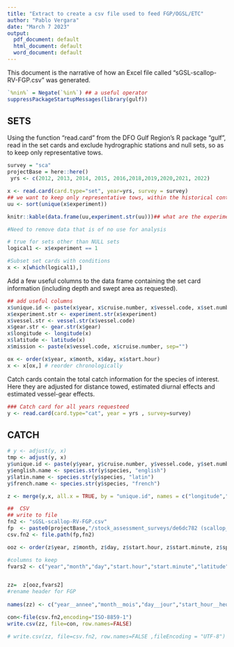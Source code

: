 ```yaml
---
title: "Extract to create a csv file used to feed FGP/OGSL/ETC"
author: "Pablo Vergara"
date: "March 7 2023"
output:
  pdf_document: default
  html_document: default
  word_document: default
---
```

This document is the narrative of how an Excel file called "sGSL-scallop-RV-FGP.csv" was generated.


```r
`%nin%` = Negate(`%in%`) ## a useful operator
suppressPackageStartupMessages(library(gulf))
```

## SETS
Using the function "read.card" from the DFO Gulf Region's R package "gulf", read in the set cards and exclude hydrographic stations and null sets, so as to keep only representative tows.

```r
survey = "sca"
projectBase = here::here()
 yrs <- c(2012, 2013, 2014, 2015, 2016,2018,2019,2020,2021, 2022)

x <- read.card(card.type="set", year=yrs, survey = survey)
## we want to keep only representative tows, within the historical context that some tows were identified as "hydrography" before 1993 but were really fishing stations
uu <- sort(unique(x$experiment))
```

```r
knitr::kable(data.frame(uu,experiment.str(uu)))## what are the experiment codes
```

```r
#Need to remove data that is of no use for analysis

# true for sets other than NULL sets
logical1 <- x$experiment == 1

#Subset set cards with conditions
x <- x[which(logical1),]
```

Add a few useful columns to the data frame containing the set card information (including depth and swept area as requested).
```r
## add useful columns
x$unique.id <- paste(x$year, x$cruise.number, x$vessel.code, x$set.number, sep="-")
x$experiment.str <- experiment.str(x$experiment)
x$vessel.str <- vessel.str(x$vessel.code)
x$gear.str <- gear.str(x$gear)
x$longitude <- longitude(x)
x$latitude <- latitude(x)
x$mission <- paste(x$vessel.code, x$cruise.number, sep="")

ox <- order(x$year, x$month, x$day, x$start.hour)
x <- x[ox,] # reorder chronologically

```



Catch cards contain the total catch information for the species of interest. Here they are adjusted for distance towed, estimated diurnal effects and estimated vessel-gear effects.
```r
### Catch card for all years requesteed
y <- read.card(card.type="cat", year = yrs , survey=survey)

```

## CATCH
```r
# y <- adjust(y, x)
tmp <- adjust(y, x)
y$unique.id <- paste(y$year, y$cruise.number, y$vessel.code, y$set.number, sep="-")
y$english.name <- species.str(y$species, "english")
y$latin.name <- species.str(y$species, "latin")
y$french.name <- species.str(y$species, "french")

z <- merge(y,x, all.x = TRUE, by = "unique.id", names = c("longitude","latitude", "gear.str"))

##  CSV
## write to file
fn2 <- "sGSL-scallop-RV-FGP.csv"
fp  <- paste0(projectBase,"/stock_assessment_surveys/de6dc782 (scallop_survey)/")
csv.fn2 <- file.path(fp,fn2)

ooz <- order(z$year, z$month, z$day, z$start.hour, z$start.minute, z$species)

#columns to keep
fvars2 <- c("year","month","day","start.hour","start.minute","latitude","longitude","gear.str","species","french.name","english.name","latin.name","weight.caught","number.caught")


zz=  z[ooz,fvars2]
#rename header for FGP
 
names(zz) <- c("year__annee","month__mois","day__jour","start_hour__heure_de_depart","start_minute__minute_de_depart","latitude","longitude","gear__equipement","species__espece","french_name__nom_francais","english_name__nom_anglais","latin_name__nom_latin","weight_caught__poids_pris","number_caught__quantite_attrape")

con<-file(csv.fn2,encoding="ISO-8859-1")
write.csv(zz, file=con, row.names=FALSE)

# write.csv(zz, file=csv.fn2, row.names=FALSE ,fileEncoding = "UTF-8")
```
